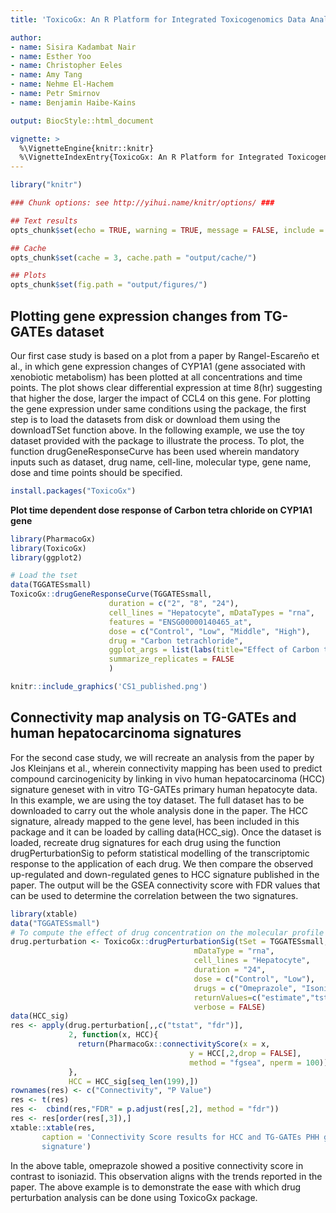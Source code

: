 ```yaml
---
title: 'ToxicoGx: An R Platform for Integrated Toxicogenomics Data Analysis'

author:
- name: Sisira Kadambat Nair
- name: Esther Yoo
- name: Christopher Eeles
- name: Amy Tang
- name: Nehme El-Hachem
- name: Petr Smirnov
- name: Benjamin Haibe-Kains

output: BiocStyle::html_document

vignette: >
  %\VignetteEngine{knitr::knitr} 
  %\VignetteIndexEntry{ToxicoGx: An R Platform for Integrated Toxicogenomics Data Analysis}
---
```


```r

library("knitr")

### Chunk options: see http://yihui.name/knitr/options/ ###

## Text results
opts_chunk$set(echo = TRUE, warning = TRUE, message = FALSE, include = TRUE)

## Cache
opts_chunk$set(cache = 3, cache.path = "output/cache/")

## Plots
opts_chunk$set(fig.path = "output/figures/")

```

## Plotting gene expression changes from TG-GATEs dataset

Our first case study is based on a plot from a paper by Rangel-Escareño et al., in which gene expression changes of CYP1A1 (gene associated with xenobiotic metabolism) has been plotted at all concentrations and time points. The plot shows clear differential expression at time 8(hr) suggesting that higher the dose, larger the impact of CCL4 on this gene.
For plotting the gene expression under same conditions using the package, the first step is to load the datasets from disk or download them using the downloadTSet function above. In the following example, we use the toy dataset provided with the package to illustrate the process. 
To plot, the function drugGeneResponseCurve has been used wherein mandatory inputs such as dataset, drug name, cell-line, molecular type, gene name, dose and time points should be specified.

```r
install.packages("ToxicoGx")
```

**Plot time dependent dose response of Carbon tetra chloride on CYP1A1 gene**
```r
library(PharmacoGx)
library(ToxicoGx)
library(ggplot2)

# Load the tset 
data(TGGATESsmall)
ToxicoGx::drugGeneResponseCurve(TGGATESsmall, 
                      duration = c("2", "8", "24"), 
                      cell_lines = "Hepatocyte", mDataTypes = "rna", 
                      features = "ENSG00000140465_at",
                      dose = c("Control", "Low", "Middle", "High"),
                      drug = "Carbon tetrachloride",
                      ggplot_args = list(labs(title="Effect of Carbon tetra chloride on CYP1A1")),
                      summarize_replicates = FALSE
                      )

```

```r
knitr::include_graphics('CS1_published.png')
```

## Connectivity map analysis on TG-GATEs and human hepatocarcinoma signatures

For the second case study, we will recreate an analysis from the paper by Jos Kleinjans et al., wherein connectivity mapping has been used to predict compound carcinogenicity
by linking in vivo human hepatocarcinoma (HCC) signature geneset with in vitro TG-GATEs primary human hepatocyte data. In this example, we are using the toy dataset. The full dataset has to be downloaded to carry out the whole analysis done in the paper.
The HCC signature, already mapped to the gene level, has been included in this package and it can be loaded by calling data(HCC_sig). Once the dataset is loaded, recreate drug signatures for each drug using the function drugPerturbationSig to peform statistical modelling of the transcriptomic response to the application of each drug. We then compare the observed up-regulated and down-regulated genes to HCC signature published in the paper. The output will be the GSEA connectivity score with FDR values that can be used to determine the correlation between the two signatures.


```r
library(xtable)
data("TGGATESsmall")
# To compute the effect of drug concentration on the molecular profile of the cell
drug.perturbation <- ToxicoGx::drugPerturbationSig(tSet = TGGATESsmall,
                                         mDataType = "rna",
                                         cell_lines = "Hepatocyte",
                                         duration = "24",
                                         dose = c("Control", "Low"),
                                         drugs = c("Omeprazole", "Isoniazid"),
                                         returnValues=c("estimate","tstat", "pvalue", "fdr"),
                                         verbose = FALSE)
data(HCC_sig)
res <- apply(drug.perturbation[,,c("tstat", "fdr")],
             2, function(x, HCC){
               return(PharmacoGx::connectivityScore(x = x,
                                        y = HCC[,2,drop = FALSE],
                                        method = "fgsea", nperm = 100))
             },
             HCC = HCC_sig[seq_len(199),])
rownames(res) <- c("Connectivity", "P Value")
res <- t(res)
res <-  cbind(res,"FDR" = p.adjust(res[,2], method = "fdr"))
res <- res[order(res[,3]),]
xtable::xtable(res,
       caption = 'Connectivity Score results for HCC and TG-GATEs PHH gene
       signature')
```

In the above table, omeprazole showed a positive connectivity score in contrast to isoniazid. This observation aligns with the trends reported in the paper. The above example is to demonstrate the ease with which drug perturbation analysis can be done using ToxicoGx package.

